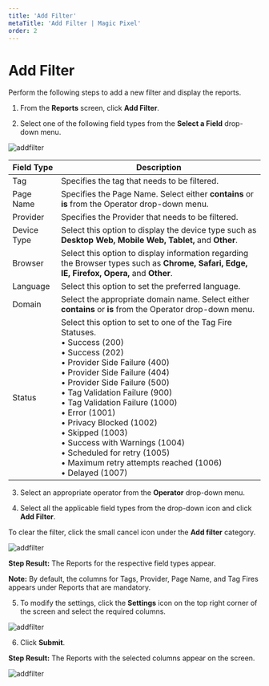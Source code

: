 ---
title: 'Add Filter'
metaTitle: 'Add Filter | Magic Pixel'
order: 2
---

# Add Filter

Perform the following steps to add a new filter and display the reports.

1.	From the **Reports** screen, click **Add Filter**.

2.	Select one of the following field types from the **Select a Field** drop-down menu.

![addfilter](/images/reportsimages/addfilter.png)

| Field Type      | Description |
| ----------- | ----------- |
|Tag      | Specifies the tag that needs to be filtered.|
|Page Name   | Specifies the Page Name. Select either **contains** or **is** from the Operator drop-down menu. |
| Provider | Specifies the Provider that needs to be filtered. |
| Device Type | Select this option to display the device type such as **Desktop Web, Mobile Web, Tablet,** and **Other**.|
| Browser | Select this option to display information regarding the Browser types such as **Chrome, Safari, Edge, IE, Firefox, Opera,** and **Other**.|
|Language | Select this option to set the preferred language. |
| Domain | Select the appropriate domain name. Select either **contains** or **is** from the Operator drop-down menu. |
| Status | Select this option to set to one of the Tag Fire Statuses. <br /> • Success (200) <br /> • Success (202) <br /> • Provider Side Failure (400) <br /> • Provider Side Failure (404) <br /> • Provider Side Failure (500) <br /> • Tag Validation Failure (900) <br /> • Tag Validation Failure (1000) <br /> • Error (1001) <br /> • Privacy Blocked (1002) <br /> • Skipped (1003) <br /> • Success with Warnings (1004) <br /> • Scheduled for retry (1005) <br /> • Maximum retry attempts reached (1006) <br /> • Delayed (1007) |

3.	Select an appropriate operator from the **Operator** drop-down menu.

4.	Select all the applicable field types from the drop-down icon and click **Add Filter**.

To clear the filter, click the small cancel icon under the **Add filter** category.

![addfilter](/images/reportsimages/mediatags.png)

**Step Result:** The Reports for the respective field types appear.

**Note:** By default, the columns for Tags, Provider, Page Name, and Tag Fires appears under Reports that are mandatory.

5.	To modify the settings, click the **Settings** icon on the top right corner of the screen and select the required columns.

![addfilter](/images/reportsimages/addfiltercategories.png)

6.	Click **Submit**.

**Step Result:** The Reports with the selected columns appear on the screen.

![addfilter](/images/reportsimages/filtercolumns.png)

